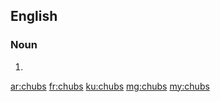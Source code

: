 ==English==

===Noun===
{{head|en|plural}}

# {{plural of|chub|lang=en}}

[[ar:chubs]]
[[fr:chubs]]
[[ku:chubs]]
[[mg:chubs]]
[[my:chubs]]